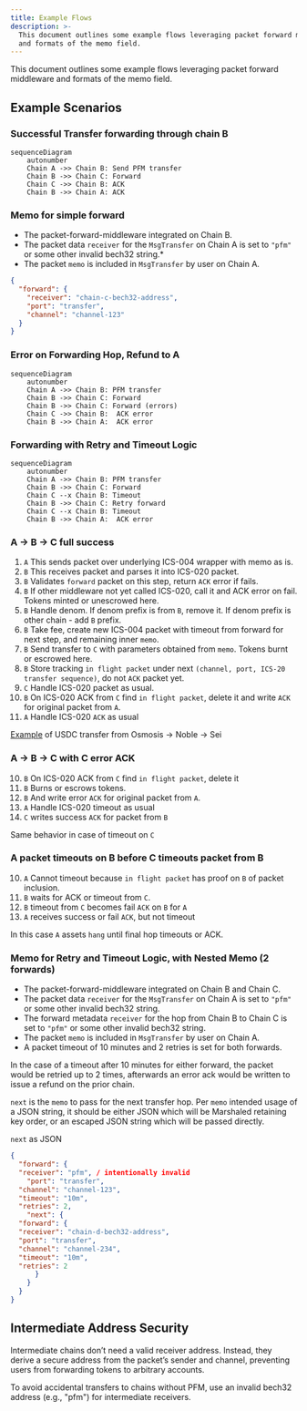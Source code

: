 ```yaml
---
title: Example Flows
description: >-
  This document outlines some example flows leveraging packet forward middleware
  and formats of the memo field.
---
```


This document outlines some example flows leveraging packet forward middleware and formats of the memo field.

## Example Scenarios

### Successful Transfer forwarding through chain B

```mermaid
sequenceDiagram
    autonumber
    Chain A ->> Chain B: Send PFM transfer
    Chain B ->> Chain C: Forward
    Chain C ->> Chain B: ACK
    Chain B ->> Chain A: ACK
```

### Memo for simple forward

* The packet-forward-middleware integrated on Chain B.
* The packet data `receiver` for the `MsgTransfer` on Chain A is set to `"pfm"` or some other invalid bech32 string.\*
* The packet `memo` is included in `MsgTransfer` by user on Chain A.

```json
{
  "forward": {
    "receiver": "chain-c-bech32-address",
    "port": "transfer",
    "channel": "channel-123"
  }
}
```

### Error on Forwarding Hop, Refund to A

```mermaid
sequenceDiagram
    autonumber
    Chain A ->> Chain B: PFM transfer
    Chain B ->> Chain C: Forward
    Chain B ->> Chain C: Forward (errors)
    Chain C ->> Chain B:  ACK error
    Chain B ->> Chain A:  ACK error
```

### Forwarding with Retry and Timeout Logic

```mermaid
sequenceDiagram
    autonumber
    Chain A ->> Chain B: PFM transfer
    Chain B ->> Chain C: Forward
    Chain C --x Chain B: Timeout
    Chain B ->> Chain C: Retry forward
    Chain C --x Chain B: Timeout
    Chain B ->> Chain A:  ACK error
```

### A -> B -> C full success

1. `A` This sends packet over underlying ICS-004 wrapper with memo as is.
2. `B` This receives packet and parses it into ICS-020 packet.
3. `B` Validates `forward` packet on this step, return `ACK` error if fails.
4. `B` If other middleware not yet called ICS-020, call it and ACK error on fail. Tokens minted or unescrowed here.
5. `B` Handle denom. If denom prefix is from `B`, remove it. If denom prefix is other chain - add `B` prefix.
6. `B` Take fee, create new ICS-004 packet with timeout from forward for next step, and remaining inner `memo`.
7. `B` Send transfer to `C` with parameters obtained from `memo`. Tokens burnt or escrowed here.
8. `B` Store tracking `in flight packet` under next `(channel, port, ICS-20 transfer sequence)`, do not `ACK` packet yet.
9. `C` Handle ICS-020 packet as usual.
10. `B` On ICS-020 ACK from `C` find `in flight packet`, delete it and write `ACK` for original packet from `A`.
11. `A` Handle ICS-020 `ACK` as usual

[Example](https://mintscan.io/osmosis-testnet/txs/FAB912347B8729FFCA92AC35E6B1E83BC8169DE7CC2C254A5A3F70C8EC35D771?height=3788973) of USDC transfer from Osmosis -> Noble -> Sei

### A -> B -> C with C error ACK

10. `B` On ICS-020 ACK from `C` find `in flight packet`, delete it
11. `B` Burns or escrows tokens.
12. `B` And write error `ACK` for original packet from `A`.
13. `A` Handle ICS-020 timeout as usual
14. `C` writes success `ACK` for packet from `B`

Same behavior in case of timeout on `C`

### A packet timeouts on B before C timeouts packet from B

10. `A` Cannot timeout because `in flight packet` has proof on `B` of packet inclusion.
11. `B` waits for ACK or timeout from `C`.
12. `B` timeout from `C` becomes fail `ACK` on `B` for `A`
13. `A` receives success or fail `ACK`, but not timeout

In this case `A` assets `hang` until final hop timeouts or ACK.

### Memo for Retry and Timeout Logic, with Nested Memo (2 forwards)

* The packet-forward-middleware integrated on Chain B and Chain C.
* The packet data `receiver` for the `MsgTransfer` on Chain A is set to `"pfm"` or some other invalid bech32 string.
* The forward metadata `receiver` for the hop from Chain B to Chain C is set to `"pfm"` or some other invalid bech32 string.
* The packet `memo` is included in `MsgTransfer` by user on Chain A.
* A packet timeout of 10 minutes and 2 retries is set for both forwards.

In the case of a timeout after 10 minutes for either forward, the packet would be retried up to 2 times, afterwards an error ack would be written to issue a refund on the prior chain.

`next` is the `memo` to pass for the next transfer hop. Per `memo` intended usage of a JSON string, it should be either JSON which will be Marshaled retaining key order, or an escaped JSON string which will be passed directly.

`next` as JSON

```json expandable
{
  "forward": {
  "receiver": "pfm", / intentionally invalid
    "port": "transfer",
  "channel": "channel-123",
  "timeout": "10m",
  "retries": 2,
    "next": {
  "forward": {
  "receiver": "chain-d-bech32-address",
  "port": "transfer",
  "channel": "channel-234",
  "timeout": "10m",
  "retries": 2
      }
    }
  }
}
```

## Intermediate Address Security

Intermediate chains don’t need a valid receiver address. Instead, they derive a secure address from the packet’s sender and channel, preventing users from forwarding tokens to arbitrary accounts.

To avoid accidental transfers to chains without PFM, use an invalid bech32 address (e.g., "pfm") for intermediate receivers.
